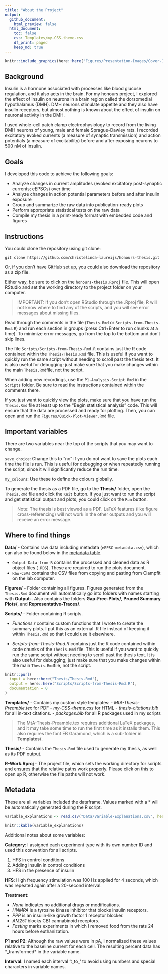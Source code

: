 ```yaml
---
title: "About the Project"
output:
  github_document:
    html_preview: false
  html_document:
    toc: false
    css: Templates/my-CSS-theme.css
    df_print: paged
    keep_md: true
---
```


```r

knitr::include_graphics(here::here("Figures/Presentation-Images/Cover-Image.png"))
```

## Background

Insulin is a hormone associated with processes like blood glucose regulation, and it also acts in the brain. For my honours project, I explored the effect of insulin on neurons in a brain region called the dorsomedial hypothalamus (DMH). DMH neurons stimulate appetite and they also have insulin receptors, but almost nothing is known about the effect of insulin on neuronal activity in the DMH.

I used whole-cell patch clamp electrophysiology to record from the living DMH neurons of young, male and female Sprague-Dawley rats. I recorded excitatory evoked currents (a measure of synaptic transmission) and action potentials (a measure of excitability) before and after exposing neurons to 500 nM of insulin.

## Goals

I developed this code to achieve the following goals:

-   Analyze changes in current amplitudes (evoked excitatory post-synaptic currents; eEPSCs) over time
-   Analyze changes in action potential parameters before and after insulin exposure
-   Group and summarize the raw data into publication-ready plots
-   Perform appropriate statistical tests on the raw data 
-   Compile my thesis in a print-ready format with embedded code and figures

## Instructions

You could clone the repository using git clone:

```
git clone https://github.com/christelinda-laureijs/honours-thesis.git
```

Or, if you don't have GitHub set up, you could also download the repository as a zip file.

Either way, be sure to click on the `honours-thesis.Rproj` file. This will open RStudio and set the working directory to the project folder on your computer.

> IMPORTANT: If you don’t open RStudio through the .Rproj file, R will not know where to find any of the scripts, and you will see error messages about missing files.

Read through the comments in the file (`Thesis.Rmd` or `Scripts-from-Thesis-Rmd.R`) and run each section in groups (press Ctrl+Enter to run chunks at a time). To minimize error messages, go from the top to the bottom and don’t skip lines.

The file `Scripts/Scripts-from-Thesis-Rmd.R` contains just the R code contained within the `Thesis/Thesis.Rmd` file. This is useful if you want to quickly run the same script without needing to scroll past the thesis text. It is also useful for debugging; just make sure that you make changes within the main `Thesis.Rmd`file, not the script.

When adding new recordings, use the `P1-Analysis-Script.Rmd` in the `Scripts` folder. Be sure to read the instructions contained within the comments there.

If you just want to quickly view the plots, make sure that you have run the `Thesis.Rmd` file at least up to the "Begin statistical analysis" code. This will ensure that the data are processed and ready for plotting. Then, you can open and run the `Figures/Quick-Plot-Viewer.Rmd` file.

## Important variables

There are two variables near the top of the scripts that you may want to change.

`save_choice`: Change this to "no" if you do not want to save the plots each time the file is run. This is useful for debugging or when repeatedly running the script, since it will significantly reduce the run time.

`my_colours`: Use these to define the colours globally.

To generate the thesis as a PDF file, go to the **Thesis/** folder, open the `Thesis.Rmd` file and click the `Knit` button. If you just want to run the script and get statistical output and plots, you could click on the `Run` button.

> Note: The thesis is best viewed as a PDF. LaTeX features (like figure cross-referencing) will not work in the other outputs and you will receive an error message.

## Where to find things

**Data/** - Contains raw data including metadata (`eEPSC-metadata.csv`), which can also be found below in the [metadata table](#metadata).

-   `Output-Data-from-R` contains the processed and cleaned data as R object files (`.RDS`). These are required to run the plots document.
-   `Raw-CSVs` contains the CSV files from copying and pasting from Clampfit on the lab computer.

**Figures/** - Folder containing all figures. Figures generated from the `Thesis.Rmd` document will automatically go into folders with names starting with **Output-**. Also contains the folders **Gap-Free-Plots/**, **Pruned Summary Plots/**, and **Representative-Traces/**.

**Scripts/** - Folder containing R scripts.

-   *Functions.r* contains custom functions that I wrote to create the summary plots. I put this as an external .R file instead of keeping it within `Thesis.Rmd` so that I could use it elsewhere.

-   *Scripts-from-Thesis-Rmd.R* contains just the R code contained within code chunks of the `Thesis.Rmd` file. This is useful if you want to quickly run the same script without needing to scroll past the thesis text. It is also useful for debugging; just make sure that you make changes within the main `Thesis.Rmd`file, not the script.

```r
knitr::purl(
  input = here::here("Thesis/Thesis.Rmd"),
  output = here::here("Scripts/Scripts-from-Thesis-Rmd.R"),
  documentation = 0
)
```



**Templates/** - Contains my custom style templates:
-   *MtA-Thesis-Preamble.tex* for PDF
-   *my-CSS-theme.css* for HTML
-   *thesis-citations.bib* for all in-text citations.
-   *packages.bib* for all R packages used in my scripts

> The MtA-Thesis-Preamble.tex requires additional LaTeX packages, and it may take some time to run the first time as it installs them. This also requires the font EB Garamond, which is a sub-folder in **Templates/**.

**Thesis/** - Contains the `Thesis.Rmd` file used to generate my thesis, as well as its PDF output.

**R-Work.Rproj -** The project file, which sets the working directory for scripts and ensures that the relative paths work properly. Please click on this to open up R, otherwise the file paths will not work.

## Metadata {#metadata}

These are all variables included the dataframe. Values marked with a * will be automatically generated during the R script.

```r
variable_explanations <- read.csv("Data/Variable-Explanations.csv", header = T)

knitr::kable(variable_explanations)
```

Additional notes about some variables: 

**Category**: I assigned each experiment type with its own number ID and used this convention for all scripts.

1.  HFS in control conditions
2.  Adding insulin in control conditions
3.  HFS in the presence of insulin

**HFS**: High frequency stimulation was 100 Hz applied for 4 seconds, which was repeated again after a 20-second interval.

**Treatment**:

-   *None* indicates no additional drugs or modifications.
-   *HNMPA* is a tyrosine kinase inhibitor that blocks insulin receptors.
-   *PPP* is an insulin-like growth factor 1 receptor blocker.
-   *AM251* blocks CB1 cannabinoid receptors.
-   *Fasting* marks experiments in which I removed food from the rats 24 hours before euthanization.

**P1 and P2**: Although the raw values were in pA, I normalized these values relative to the baseline current for each cell. The resulting percent data has *_transformed* in the variable name.

**Interval**: I named each interval 't_to\_' to avoid using numbers and special characters in variable names.